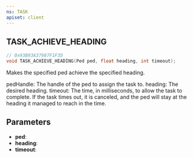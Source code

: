 ```yaml
---
ns: TASK
apiset: client
---
```

## TASK_ACHIEVE_HEADING

```c
// 0x93B93A37987F1F3D
void TASK_ACHIEVE_HEADING(Ped ped, float heading, int timeout);
```

Makes the specified ped achieve the specified heading.

pedHandle: The handle of the ped to assign the task to.
heading: The desired heading.
timeout: The time, in milliseconds, to allow the task to complete. If the task times out, it is canceled, and the ped will stay at the heading it managed to reach in the time.

## Parameters
* **ped**:
* **heading**:
* **timeout**: